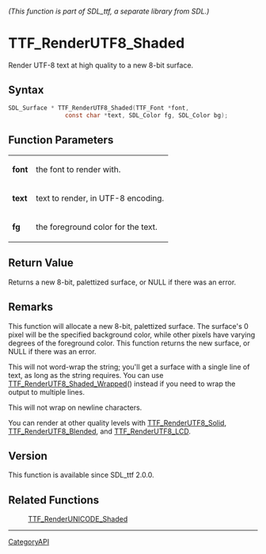 ====== (This function is part of SDL_ttf, a separate library from SDL.) ======
= TTF_RenderUTF8_Shaded =

Render UTF-8 text at high quality to a new 8-bit surface.

== Syntax ==

<syntaxhighlight lang='c'>
SDL_Surface * TTF_RenderUTF8_Shaded(TTF_Font *font,
                const char *text, SDL_Color fg, SDL_Color bg);
</syntaxhighlight>

== Function Parameters ==

{|
|'''font'''
|the font to render with.
|-
|'''text'''
|text to render, in UTF-8 encoding.
|-
|'''fg'''
|the foreground color for the text.
|}

== Return Value ==

Returns a new 8-bit, palettized surface, or NULL if there was an error.

== Remarks ==

This function will allocate a new 8-bit, palettized surface. The surface's
0 pixel will be the specified background color, while other pixels have
varying degrees of the foreground color. This function returns the new
surface, or NULL if there was an error.

This will not word-wrap the string; you'll get a surface with a single line
of text, as long as the string requires. You can use
[[TTF_RenderUTF8_Shaded_Wrapped]]() instead if you need to wrap the output
to multiple lines.

This will not wrap on newline characters.

You can render at other quality levels with [[TTF_RenderUTF8_Solid]],
[[TTF_RenderUTF8_Blended]], and [[TTF_RenderUTF8_LCD]].

== Version ==

This function is available since SDL_ttf 2.0.0.

== Related Functions ==

:[[TTF_RenderUNICODE_Shaded]]

----
[[CategoryAPI]]


